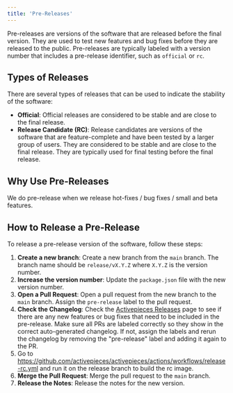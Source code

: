 ```yaml
---
title: 'Pre-Releases'
---
```


Pre-releases are versions of the software that are released before the final version. They are used to test new features and bug fixes before they are released to the public. Pre-releases are typically labeled with a version number that includes a pre-release identifier, such as `official` or `rc`.

## Types of Releases

There are several types of releases that can be used to indicate the stability of the software:

- **Official**: Official releases are considered to be stable and are close to the final release.
- **Release Candidate (RC)**: Release candidates are versions of the software that are feature-complete and have been tested by a larger group of users. They are considered to be stable and are close to the final release. They are typically used for final testing before the final release.

## Why Use Pre-Releases

We do pre-release when we release hot-fixes / bug fixes / small and beta features.

## How to Release a Pre-Release

To release a pre-release version of the software, follow these steps:

1. **Create a new branch**: Create a new branch from the `main` branch. The branch name should be `release/vX.Y.Z` where `X.Y.Z` is the version number.
2. **Increase the version number**: Update the `package.json` file with the new version number.
3. **Open a Pull Request**: Open a pull request from the new branch to the `main` branch. Assign the `pre-release` label to the pull request.
4. **Check the Changelog**: Check the [Activepieces Releases](https://github.com/activepieces/activepieces/releases) page to see if there are any new features or bug fixes that need to be included in the pre-release. Make sure all PRs are labeled correctly so they show in the correct auto-generated changelog. If not, assign the labels and rerun the changelog by removing the "pre-release" label and adding it again to the PR.
5. Go to https://github.com/activepieces/activepieces/actions/workflows/release-rc.yml and run it on the release branch to build the rc image.
6. **Merge the Pull Request**: Merge the pull request to the `main` branch.
7. **Release the Notes**: Release the notes for the new version.
